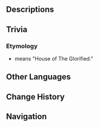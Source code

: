 {{Location Infobox
|image        = Bayt Al-Muazzam.png
|type         = Point of Interest
|region       = Sumeru
|subregion    = Great Red Sand
|area         = Desert of Hadramaveth
|subarea      = Mt. Damavand
}}
{{Location Intro|description=<p>These are the caverns beneath [[Qusayr Al-Inkhida']] that lead into [[Deshret's Glass Goblet]]. It is unlocked during {{Quest|Dune-Entombed Fecundity: Part I}}.</p>}}

==Descriptions==
{{Description|The ancient people of Gurabad used to worship their God King of the desert in these long halls and grand courts. But forgetting caused the gulf between the noble and the base to lose its meaning...|Viewpoint, [[Viewpoint/The Temple of Buried Dominion|The Temple of Buried Dominion]]}}

==Trivia==
===Etymology===
* {{Lang|''Bayt Al-Muazzam''|ar=بيت المُعَظَّم}} means "House of The Glorified."

==Other Languages==
{{Other Languages
|default_hidden = 1
|en      = Bayt Al-Muazzam
|zhs     = 君王之殿
|zhs_rm  = Jūnwáng zhī Diàn
|zht     = 君王之殿
|zht_rm  = Jūnwáng zhī Diàn
|ja      = アル・ムアザン宮殿
|ja_rm   = Aru Muazan Kyuuden
|ko      = 군왕의 전당
|ko_rm   = Gunwang-ui Jeondang
|es      = Templo Al-Muazzam
|fr      = Bayt Al-Muazzam
|ru      = Байт аль-Муаззам
|th      = Bayt Al-Muazzam
|vi      = Bayt Al-Muazzam
|de      = Bayt Al-Muazzam
|id      = Bayt Al-Muazzam
|pt      = Bayt Al-Muazzam
|tr      = Bayt Al-Muazzam
|it      = Bayt Al-Muazzam
}}

==Change History==
{{Change History|3.4}}

==Navigation==
{{PoI Navbox|Sumeru}}